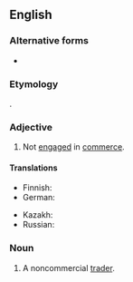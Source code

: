 {{also|non-commercial}}

==English==

===Alternative forms===
* {{l|en|non-commercial}}

===Etymology===
{{prefix|en|non|commercial}}.

===Adjective===
{{en-adj|-}}

# Not [[engage]]d in [[commerce]].
#: {{ux|en|a '''noncommercial''' organization}}

====Translations====
{{trans-top|not engaged in commerce}}
* Finnish: {{t|fi|ei-kaupallinen}}
* German: {{t|de|unkommerziell}}
{{trans-mid}}
* Kazakh: {{t|kk|бейкоммерциялық}}
* Russian: {{t+|ru|некомме́рческий}}
{{trans-bottom}}

===Noun===
{{en-noun}}

# {{lb|en|finance}} A noncommercial [[trader]].